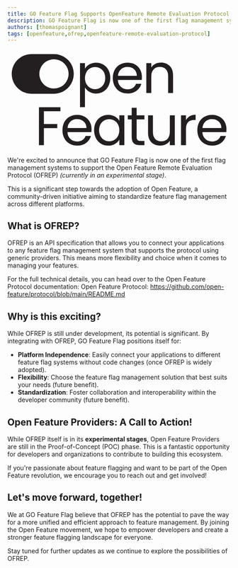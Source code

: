 ```yaml
---
title: GO Feature Flag Supports OpenFeature Remote Evaluation Protocol (OFREP)!
description: GO Feature Flag is now one of the first flag management systems to support the Open Feature Remote Evaluation Protocol (OFREP).
authors: [thomaspoignant]
tags: [openfeature,ofrep,openfeature-remote-evaluation-protocol]
---
```


<div className={styles.openfeaturelogo}>
  <svg xmlns="http://www.w3.org/2000/svg"
       role="img"
       viewBox="3.55 1.55 283.66 127.41">
    <title>OpenFeature logo</title>
    <path fill="#231F20" d="M62.61 57.5L34.25 57.5C27.5533 57.5 21.1309 54.8397 16.3956 50.1044 11.6603 45.3692 9 38.9467 9 32.25 9 25.5533 11.6603 19.1308 16.3956 14.3956 21.1309 9.6603 27.5533 7 34.25 7L62.61 7C69.3067 7 75.7292 9.6603 80.4645 14.3956 85.1998 19.1308 87.86 25.5533 87.86 32.25 87.86 38.9467 85.1998 45.3692 80.4645 50.1044 75.7292 54.8397 69.3067 57.5 62.61 57.5zM62.72 13.65C59.0413 13.65 55.4452 14.7409 52.3864 16.7847 49.3277 18.8285 46.9436 21.7334 45.5359 25.1321 44.1281 28.5308 43.7597 32.2706 44.4774 35.8787 45.1951 39.4867 46.9666 42.8009 49.5678 45.4022 52.1691 48.0034 55.4833 49.7749 59.0913 50.4926 62.6994 51.2103 66.4392 50.8419 69.8379 49.4342 73.2366 48.0264 76.1416 45.6424 78.1853 42.5836 80.2291 39.5248 81.32 35.9287 81.32 32.25 81.3213 29.8037 80.8398 27.3811 79.903 25.1213 78.9663 22.8614 77.5927 20.8087 75.861 19.0807 74.1293 17.3527 72.0736 15.9836 69.8118 15.0517 67.5499 14.1197 65.1263 13.6434 62.68 13.65H62.72zM107.68 20.19C110.301 18.69 113.281 17.9328 116.3 18 119.521 17.9625 122.691 18.8026 125.47 20.43 128.222 22.0538 130.463 24.4165 131.94 27.25 133.565 30.4035 134.376 33.9132 134.3 37.46 134.365 41.0217 133.555 44.5449 131.94 47.72 130.487 50.6106 128.249 53.0338 125.484 54.7121 122.718 56.3904 119.535 57.2561 116.3 57.21 113.305 57.2704 110.35 56.517 107.75 55.03 105.438 53.7228 103.494 51.8513 102.1 49.59V74.59H95.8V18.63H102.1V25.63C103.448 23.3567 105.373 21.4801 107.68 20.19zM126.13 29.98C125.061 27.9524 123.438 26.2704 121.45 25.13 119.475 24.0226 117.244 23.4504 114.98 23.47 112.733 23.4554 110.523 24.0424 108.58 25.17 106.585 26.338 104.954 28.0381 103.87 30.08 102.7 32.4068 102.09 34.9753 102.09 37.58 102.09 40.1846 102.7 42.7531 103.87 45.08 104.954 47.1219 106.585 48.822 108.58 49.99 110.523 51.1176 112.733 51.7046 114.98 51.69 117.25 51.7098 119.483 51.1229 121.45 49.99 123.441 48.8265 125.063 47.1245 126.13 45.08 127.327 42.7361 127.922 40.1311 127.86 37.5 127.927 34.8875 127.332 32.3004 126.13 29.98zM174.31 39.95H143.99C143.99 41.5487 144.313 43.1311 144.937 44.6028 145.561 46.0745 146.476 47.4056 147.625 48.5168 148.775 49.628 150.136 50.4966 151.628 51.071 153.12 51.6453 154.712 51.9136 156.31 51.86 158.726 51.9452 161.109 51.2778 163.13 49.95 164.927 48.7135 166.274 46.9275 166.97 44.86H173.75C172.793 48.4337 170.644 51.5736 167.66 53.76 164.359 56.1244 160.368 57.3304 156.31 57.19 152.915 57.2412 149.567 56.3887 146.61 54.72 143.775 53.1081 141.458 50.7215 139.93 47.84 138.267 44.6478 137.435 41.0884 137.51 37.49 137.429 33.9087 138.236 30.363 139.86 27.17 141.354 24.3031 143.651 21.9334 146.47 20.35 149.474 18.7176 152.851 17.894 156.27 17.96 159.605 17.8946 162.899 18.7086 165.82 20.32 168.526 21.826 170.749 24.0697 172.23 26.79 173.758 29.652 174.532 32.856 174.48 36.1 174.491 37.3854 174.434 38.6705 174.31 39.95zM166.42 28.63C165.383 26.9272 163.881 25.5567 162.09 24.68 160.203 23.7646 158.128 23.3023 156.03 23.33 153.036 23.2505 150.125 24.3245 147.9 26.33 145.574 28.5433 144.198 31.5724 144.06 34.78H168.01C168.06 32.6223 167.509 30.4931 166.42 28.63zM209.82 22.12C212.68 24.92 214.11 28.9466 214.11 34.2V56.56H207.88V35.1C207.88 31.32 206.94 28.42 205.05 26.42 204.041 25.4006 202.829 24.6063 201.491 24.0893 200.154 23.5722 198.722 23.3441 197.29 23.42 195.824 23.3494 194.36 23.5911 192.995 24.129 191.629 24.6669 190.394 25.4887 189.37 26.54 187.37 28.62 186.387 31.6433 186.42 35.61V56.61H180.12V18.63H186.42V24.03C187.671 22.0905 189.432 20.5335 191.51 19.53 193.721 18.4552 196.152 17.9108 198.61 17.94 200.663 17.852 202.713 18.1765 204.638 18.8945 206.564 19.6124 208.326 20.7092 209.82 22.12zM70.91 74.72V79.85H49.91V96.13H66.91V101.26H49.91V122.99H43.61V74.72H70.91zM110.23 106.36H79.9C79.903 107.959 80.227 109.541 80.853 111.012 81.48 112.483 82.395 113.813 83.545 114.924 84.695 116.035 86.056 116.904 87.548 117.478 89.04 118.053 90.632 118.322 92.23 118.27 94.646 118.355 97.029 117.688 99.05 116.36 100.847 115.124 102.194 113.338 102.89 111.27H109.67C108.713 114.844 106.565 117.984 103.58 120.17 100.278 122.533 96.288 123.739 92.23 123.6 88.852 123.656 85.519 122.818 82.57 121.17 79.732 119.561 77.414 117.174 75.89 114.29 74.237 111.096 73.418 107.536 73.51 103.94 73.429 100.359 74.236 96.813 75.86 93.62 77.352 90.7511 79.649 88.3806 82.47 86.8 85.474 85.1663 88.851 84.3427 92.27 84.41 95.605 84.3447 98.899 85.1586 101.82 86.77 104.524 88.2787 106.747 90.5217 108.23 93.24 109.75 96.1047 110.521 99.3074 110.47 102.55 110.456 103.823 110.376 105.095 110.23 106.36zM102.33 95.04C101.294 93.3502 99.794 91.9932 98.01 91.13 96.122 90.2157 94.047 89.7535 91.95 89.78 88.955 89.6995 86.045 90.7736 83.82 92.78 81.495 94.9948 80.116 98.0223 79.97 101.23H103.97C104.017 99.0534 103.449 96.9077 102.33 95.04zM116.04 93.66C117.517 90.8265 119.758 88.4638 122.51 86.84 125.292 85.2113 128.466 84.3712 131.69 84.41 134.714 84.3372 137.702 85.0799 140.34 86.56 142.623 87.8254 144.515 89.6933 145.81 91.96V85.04H152.18V122.97H145.81V115.91C144.479 118.211 142.556 120.114 140.24 121.42 137.616 122.911 134.637 123.664 131.62 123.6 128.412 123.642 125.257 122.786 122.51 121.13 119.761 119.432 117.533 117.011 116.07 114.13 114.461 110.96 113.654 107.444 113.72 103.89 113.628 100.34 114.425 96.823 116.04 93.66zM144.04 96.46C142.973 94.4266 141.355 92.7352 139.37 91.58 137.397 90.4783 135.175 89.8999 132.915 89.8999 130.655 89.8999 128.433 90.4783 126.46 91.58 124.486 92.7254 122.877 94.4071 121.82 96.43 120.619 98.7367 120.024 101.31 120.09 103.91 120.024 106.542 120.619 109.148 121.82 111.49 122.875 113.53 124.483 115.231 126.46 116.4 128.411 117.537 130.633 118.124 132.89 118.1 135.163 118.12 137.4 117.533 139.37 116.4 141.36 115.238 142.98 113.536 144.04 111.49 145.232 109.17 145.827 106.588 145.77 103.98 145.85 101.371 145.268 98.7841 144.08 96.46H144.04zM167.82 90.23V112.59C167.75 113.287 167.818 113.992 168.021 114.662 168.223 115.333 168.556 115.958 169 116.5 169.78 117.26 171.15 117.64 173.09 117.64H177.72V122.97H172.05C168.54 122.97 165.91 122.17 164.15 120.55 162.39 118.93 161.52 116.28 161.52 112.55V90.23H156.61V85.04H161.51V75.48H167.81V85.04H177.71V90.23H167.82zM216.28 85.04V122.97H209.98V117.37C208.773 119.32 207.04 120.891 204.98 121.9 202.779 122.997 200.349 123.555 197.89 123.53 195.113 123.584 192.365 122.952 189.89 121.69 187.518 120.461 185.574 118.544 184.31 116.19 182.891 113.433 182.203 110.359 182.31 107.26V85.04H188.51V106.43C188.51 110.17 189.457 113.043 191.35 115.05 192.356 116.07 193.567 116.864 194.903 117.381 196.239 117.898 197.67 118.126 199.1 118.05 200.579 118.131 202.058 117.895 203.438 117.357 204.818 116.819 206.067 115.991 207.1 114.93 209.03 112.86 210 109.83 210 105.86V85.04H216.28zM235.29 86.13C237.585 84.8635 240.18 84.2416 242.8 84.33V90.83H241.14C234.067 90.83 230.533 94.66 230.54 102.32V122.95H224.24V85.04H230.51V91.2C231.57 89.0765 233.233 87.3128 235.29 86.13zM281.77 106.36H251.45C251.45 107.959 251.772 109.541 252.397 111.013 253.021 112.485 253.936 113.816 255.085 114.927 256.235 116.038 257.596 116.907 259.088 117.481 260.58 118.055 262.172 118.324 263.77 118.27 266.187 118.358 268.571 117.69 270.59 116.36 272.391 115.128 273.74 113.34 274.43 111.27H281.22C280.256 114.84 278.109 117.978 275.13 120.17 271.825 122.534 267.831 123.74 263.77 123.6 260.395 123.658 257.065 122.819 254.12 121.17 251.282 119.561 248.964 117.174 247.44 114.29 245.769 111.1 244.933 107.54 245.01 103.94 244.932 100.358 245.743 96.8121 247.37 93.62 248.858 90.7487 251.157 88.3773 253.98 86.8 256.981 85.1676 260.355 84.3439 263.77 84.41 267.108 84.3457 270.405 85.1595 273.33 86.77 276.034 88.2762 278.253 90.5201 279.73 93.24 281.258 96.102 282.032 99.306 281.98 102.55 281.976 103.823 281.906 105.094 281.77 106.36zM273.88 95.04C272.832 93.3419 271.314 91.9838 269.51 91.13 267.641 90.2233 265.587 89.7613 263.51 89.78 260.512 89.6989 257.598 90.7729 255.37 92.78 253.044 94.9933 251.668 98.0224 251.53 101.23H275.53C275.569 99.053 274.998 96.9086 273.88 95.04z"/>
  </svg>
  <br/>
</div>

We're excited to announce that GO Feature Flag is now one of the first flag management systems to support the Open Feature Remote Evaluation Protocol (OFREP) _(currently in an experimental stage)_.

This is a significant step towards the adoption of Open Feature, a community-driven initiative aiming to standardize feature flag management across different platforms.

<!--truncate-->

## What is OFREP?

OFREP is an API specification that allows you to connect your applications to any feature flag management system that supports the protocol using generic providers.  This means more flexibility and choice when it comes to managing your features.

For the full technical details, you can head over to the Open Feature Protocol documentation: Open Feature Protocol: https://github.com/open-feature/protocol/blob/main/README.md

## Why is this exciting?

While OFREP is still under development, its potential is significant. By integrating with OFREP, GO Feature Flag positions itself for:

- **Platform Independence**: Easily connect your applications to different feature flag systems without code changes (once OFREP is widely adopted).
- **Flexibility**: Choose the feature flag management solution that best suits your needs (future benefit).
- **Standardization**: Foster collaboration and interoperability within the developer community (future benefit).

## Open Feature Providers: A Call to Action!

While OFREP itself is in its **experimental stages**, Open Feature Providers are still in the Proof-of-Concept (POC) phase.
This is a fantastic opportunity for developers and organizations to contribute to building this ecosystem.

If you're passionate about feature flagging and want to be part of the Open Feature revolution, we encourage you to reach out and get involved!

## Let's move forward, together!

We at GO Feature Flag believe that OFREP has the potential to pave the way for a more unified and efficient approach to feature management. By joining the Open Feature movement, we hope to empower developers and create a stronger feature flagging landscape for everyone.

Stay tuned for further updates as we continue to explore the possibilities of OFREP.